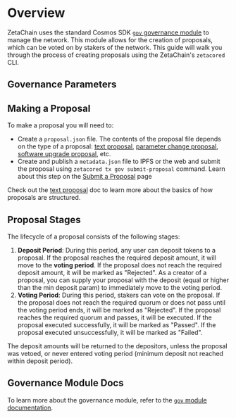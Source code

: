 

# Overview

ZetaChain uses the standard Cosmos SDK [`gov` governance
module](https://docs.cosmos.network/v0.46/modules/gov/) to manage the network.
This module allows for the creation of proposals, which can be voted on by
stakers of the network. This guide will walk you through the process of creating
proposals using the ZetaChain's `zetacored` CLI.

## Governance Parameters

<GovParams />

## Making a Proposal

To make a proposal you will need to:

- Create a `proposal.json` file. The contents of the proposal file depends on
  the type of a proposal: [text proposal](/developers/cli/governance/text),
  [parameter change proposal](/developers/cli/governance/parameter), [software
  upgrade proposal](/developers/cli/governance/upgrade), etc.
- Create and publish a `metadata.json` file to IPFS or the web and submit the
  proposal using `zetacored tx gov submit-proposal` command. Learn about this
  step on the [Submit a Proposal](/developers/cli/governance/submit) page

<Alert variant="tip"> Check out the [text
  proposal](/developers/cli/governance/text) doc to learn more about the basics
  of how proposals are structured. </Alert>

## Proposal Stages

The lifecycle of a proposal consists of the following stages:

1. **Deposit Period**: During this period, any user can deposit tokens to a
   proposal. If the proposal reaches the required deposit amount, it will move
   to the **voting period**. If the proposal does not reach the required deposit
   amount, it will be marked as "Rejected". As a creator of a proposal, you can
   supply your proposal with the deposit (equal or higher than the min deposit
   param) to immediately move to the voting period.
2. **Voting Period**: During this period, stakers can vote on the proposal. If
   the proposal does not reach the required quorum or does not pass until the
   voting period ends, it will be marked as "Rejected". If the proposal reaches
   the required quorum and passes, it will be executed. If the proposal executed
   successfully, it will be marked as "Passed". If the proposal executed
   unsuccessfully, it will be marked as "Failed".

The deposit amounts will be returned to the depositors, unless the proposal was
vetoed, or never entered voting period (minimum deposit not reached within
deposit period).

## Governance Module Docs

To learn more about the governance module, refer to the [`gov` module
documentation](https://docs.cosmos.network/v0.46/modules/gov/).
